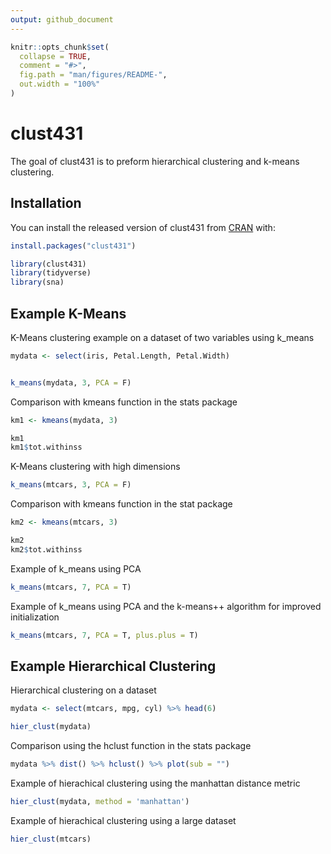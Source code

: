 ```yaml
---
output: github_document
---
```


<!-- README.md is generated from README.Rmd. Please edit that file -->

```r
knitr::opts_chunk$set(
  collapse = TRUE,
  comment = "#>",
  fig.path = "man/figures/README-",
  out.width = "100%"
)
```

# clust431

<!-- badges: start -->
<!-- badges: end -->

The goal of clust431 is to preform hierarchical clustering and k-means clustering.

## Installation

You can install the released version of clust431 from [CRAN](https://CRAN.R-project.org) with:

``` r
install.packages("clust431")
```

```r
library(clust431)
library(tidyverse)
library(sna)
```

## Example K-Means

K-Means clustering example on a dataset of two variables using k_means

```r
mydata <- select(iris, Petal.Length, Petal.Width)


k_means(mydata, 3, PCA = F)
```

Comparison with kmeans function in the stats package

```r
km1 <- kmeans(mydata, 3)

km1
km1$tot.withinss
```

K-Means clustering with high dimensions
```r
k_means(mtcars, 3, PCA = F)
```

Comparison with kmeans function in the stat package

```r
km2 <- kmeans(mtcars, 3)

km2
km2$tot.withinss
```

Example of k_means using PCA 

```r
k_means(mtcars, 7, PCA = T)
```

Example of k_means using PCA and the k-means++ algorithm for improved initialization
```r
k_means(mtcars, 7, PCA = T, plus.plus = T)
```


## Example Hierarchical Clustering

Hierarchical clustering on a dataset

```r
mydata <- select(mtcars, mpg, cyl) %>% head(6)

hier_clust(mydata)
```

Comparison using the hclust function in the stats package
```r
mydata %>% dist() %>% hclust() %>% plot(sub = "")
```

Example of hierachical clustering using the manhattan distance metric
```r
hier_clust(mydata, method = 'manhattan')
```

Example of hierachical clustering using a large dataset 
```r
hier_clust(mtcars)
```
